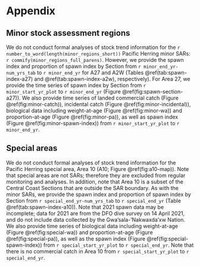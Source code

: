 # Appendix\label{sec:app}

## Minor stock assessment regions\label{sec:app-minor}

We do not conduct formal analyses of stock trend information for the
`r number_to_word(length(minor_regions_short))`
Pacific Herring minor SARs: `r commify(minor_regions_full_parens)`.
However, we provide the spawn index and proportion of spawn index by Section 
from `r minor_end_yr-num_yrs_tab` to `r minor_end_yr` for A27 and A2W
(Tables \@ref(tab:spawn-index-a27) and \@ref(tab:spawn-index-a2w), respectively).
For Area 27, we provide the time series of spawn index by Section from
`r minor_start_yr_plot` to `r minor_end_yr`
(Figure \@ref(fig:spawn-section-a27)).
We also provide time series of
landed commercial catch (Figure \@ref(fig:minor-catch)),
incidental catch (Figure \@ref(fig:minor-incidental)),
biological data including weight-at-age (Figure \@ref(fig:minor-wa)) and
proportion-at-age (Figure \@ref(fig:minor-pa)),
as well as spawn index (Figure \@ref(fig:minor-spawn-index))
from `r minor_start_yr_plot` to `r minor_end_yr`.

## Special areas\label{sec:app-special}

We do not conduct formal analyses of stock trend information for the
Pacific Herring special area, Area 10 (A10; Figure \@ref(fig:a10-map)).
Note that special areas are not SARs;
therefore they are excluded from regular monitoring and analyses.
In addition, note that Area 10 is a subset of the Central Coast Sections that
are outside the SAR boundary.
As with the minor SARs,
we provide the spawn index and proportion of spawn index by Section
from `r special_end_yr-num_yrs_tab` to `r special_end_yr`
(Table \@ref(tab:spawn-index-a10)).
Note that 2021 spawn data may be incomplete;
data for 2021 are from the DFO dive survey on 14 April 2021, and
do not include data collected by the Gwa'sala-'Nakwaxda'xw Nation.
<!-- TODO: This is a placeholder; need to decide and make tables/figures. -->
We also provide time series of
<!-- landed commercial catch (Figure \@ref(fig:special-catch)), -->
biological data including weight-at-age (Figure \@ref(fig:special-wa)) and proportion-at-age (Figure \@ref(fig:special-pa)),
as well as the spawn index (Figure \@ref(fig:special-spawn-index))
from `r special_start_yr_plot` to `r special_end_yr`.
Note that there is no commercial catch in Area 10 from 
`r special_start_yr_plot` to `r special_end_yr`.
